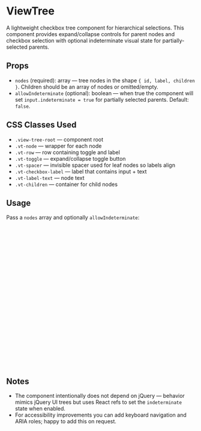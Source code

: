 
<Meta of={ViewTreeStories} />

# ViewTree

A lightweight checkbox tree component for hierarchical selections. This component provides expand/collapse controls for parent nodes and checkbox selection with optional indeterminate visual state for partially-selected parents.

<Canvas of={ViewTreeStories.Default} />

## Props

- `nodes` (required): array — tree nodes in the shape `{ id, label, children }`. Children should be an array of nodes or omitted/empty.
- `allowIndeterminate` (optional): boolean — when true the component will set `input.indeterminate = true` for partially selected parents. Default: `false`.

## CSS Classes Used

- `.view-tree-root` — component root
- `.vt-node` — wrapper for each node
- `.vt-row` — row containing toggle and label
- `.vt-toggle` — expand/collapse toggle button
- `.vt-spacer` — invisible spacer used for leaf nodes so labels align
- `.vt-checkbox-label` — label that contains input + text
- `.vt-label-text` — node text
- `.vt-children` — container for child nodes

## Usage

Pass a `nodes` array and optionally `allowIndeterminate`:

```jsx
const nodes = [
    {
        id: 'root',
        label: 'Root',
        children: [
            {
                id: 'parent1',
                label: 'Parent Folder',
                children: [
                    { id: 'child1', label: 'Child Folder', children: [] },
                ],
            },
            {
                id: 'activity',
                label: 'Activity Stream Files',
                children: [
                    { id: 'activity1', label: 'Activity File 1', children: [] },
                ],
            },
            { id: 'parent3', label: 'Parent 3', children: [] },
        ],
    },
];

<ViewTree nodes={nodes} allowIndeterminate={false} />
```

## Notes

- The component intentionally does not depend on jQuery — behavior mimics jQuery UI trees but uses React refs to set the `indeterminate` state when enabled.
- For accessibility improvements you can add keyboard navigation and ARIA roles; happy to add this on request.
